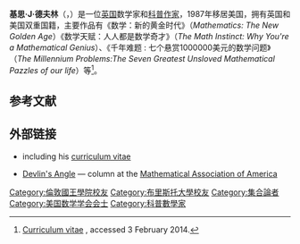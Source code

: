 {{Infobox scientist
| name              = Keith J. Devlin
| image             = Keith Devlin WSF 2011.jpg
| image_size        =
| alt               =
| caption          = 2011年的基思·德夫林
| birth_date        =  1947年3月16日<ref name="loc">[http://lccn.loc.gov/n79082239 Author information from Library of Congress authorities] {{Wayback|url=http://lccn.loc.gov/n79082239 |date=20151026033348 }}.</ref><ref name="bl">{{Cite web |url=http://primocat.bl.uk/F?func=direct&local_base=PRIMO&doc_number=007044112&format=001&con_lng=prm |title=Item details for ''The language of mathematics'' from British Library catalogue. |access-date=2020-10-26 |archive-date=2020-05-17 |archive-url=https://web.archive.org/web/20200517060715/http://primocat.bl.uk/F/?func=direct&local_base=PRIMO&doc_number=007044112&format=001&con_lng=eng }}</ref>
| birth_place       = 英格兰[[赫爾河畔京士頓|赫爾河畔京士頓]]<ref name="cv"/><ref name="dnb">[https://portal.dnb.de/resolver.htm?referrerResultId=keith+devlin%26any&referrerPosition=0&identifier=123265460 Author information from German National Library catalogue] {{Webarchive|url=https://web.archive.org/web/20131230232944/https://portal.dnb.de/resolver.htm?referrerResultId=keith+devlin&any&referrerPosition=0&identifier=123265460 |date=30 December 2013 }}.</ref>
| death_date        = <!-- {{Death date and age|df=yes|YYYY|MM|DD|YYYY|MM|DD}} (death date then birth date) -->
| death_place       =
| residence         =
| citizenship       =
| nationality        = [[英国|英国]]和[[美国|美国]]
| fields           = 数学
| workplaces         = [[斯坦福大学|斯坦福大学]]、[[伦敦国王学院|伦敦国王学院]]、[[布里斯托尔大学|布里斯托尔大学]]、[[曼彻斯特大学|曼彻斯特大学]]、[[阿伯丁大学|阿伯丁大学]]、[[奥斯陆大学|奥斯陆大学]]、[[海德堡大学|海德堡大学]]、[[波恩大学|波恩大学]]、[[多倫多大學|多倫多大學]]、[[兰卡斯特大学|兰卡斯特大学]]、[[科尔比学院|科尔比学院]]、[[加利福尼亞聖瑪麗學院|加利福尼亞聖瑪麗學院]]
| alma_mater       = [[伦敦国王学院|伦敦国王学院]]、[[布里斯托尔大学|布里斯托尔大学]]
| doctoral_advisor   = {{le|弗雷德里克·罗伯顿|Frederick Rowbottom}}
| academic_advisors =
| doctoral_students =
| notable_students  =
| known_for         =
| author_abbrev_bot =
| author_abbrev_zoo =
| influences        =
| influenced        =
| awards            =
| signature         = <!--(filename only)-->
| signature_alt     =
| footnotes         =
| spouse            =
}}

'''基思·J·德夫林'''（{{lang-en|Keith Devlin}}，{{bd|1945年|3月16日|}}）是一位[[英国|英国]]数学家和[[科学普及|科普]][[作家|作家]]，1987年移居美国，拥有英国和美国双重国籍，主要作品有《数学：新的黄金时代》（''Mathematics: The New Golden Age''）《数学天赋：人人都是数学奇才》（''The Math Instinct: Why You're a Mathematical Genius''）、《千年难题 : 七个悬赏1000000美元的数学问题》（''The Millennium Problems:The Seven Greatest Unsloved Mathematical Pazzles of our life''）等<ref name="cv">[http://profkeithdevlin.com/DevlinVita.pdf Curriculum vitae] {{Wayback|url=http://profkeithdevlin.com/DevlinVita.pdf |date=20161109065004 }}, accessed 3 February 2014.</ref>。

== 参考文献 ==
{{reflist}}

== 外部链接 ==
* {{Official website|http://www.stanford.edu/~kdevlin/}} including his [[curriculum_vitae|curriculum vitae]]
* [http://www.maa.org/external_archive/devlin/devangle.html Devlin's Angle] {{Wayback|url=http://www.maa.org/external_archive/devlin/devangle.html |date=20201231103536 }} — column at the [[Mathematical_Association_of_America|Mathematical Association of America]]

{{Authority control}}

{{DEFAULTSORT:Devlin, Keith}}

[[Category:倫敦國王學院校友|Category:倫敦國王學院校友]]
[[Category:布里斯托大學校友|Category:布里斯托大學校友]]
[[Category:集合論者|Category:集合論者]]
[[Category:美国数学学会会士|Category:美国数学学会会士]]
[[Category:科普數學家|Category:科普數學家]]